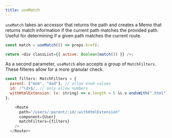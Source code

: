 ```yaml
---
title: useMatch
---
```


`useMatch` takes an accessor that returns the path and creates a Memo that returns match information if the current path matches the provided path.
Useful for determining if a given path matches the current route.

```js
const match = useMatch(() => props.href);

return <div classList={{ active: Boolean(match()) }} />;
```

As a second parameter, `useMatch` also accepts a group of `MatchFilters`.
These filteres allow for a more granular check.

```js
const filters: MatchFilters = {
  parent: ["mom", "dad"], // allow enum values
  id: /^\d+$/, // only allow numbers
  withHtmlExtension: (v: string) => v.length > 5 && v.endsWith(".html"), // we want an `*.html` extension
};
```

```js
    <Route
      path="/users/:parent/:id/:withHtmlExtension"
      component={User}
      matchFilters={filters}
    />
  </Router>
  ```